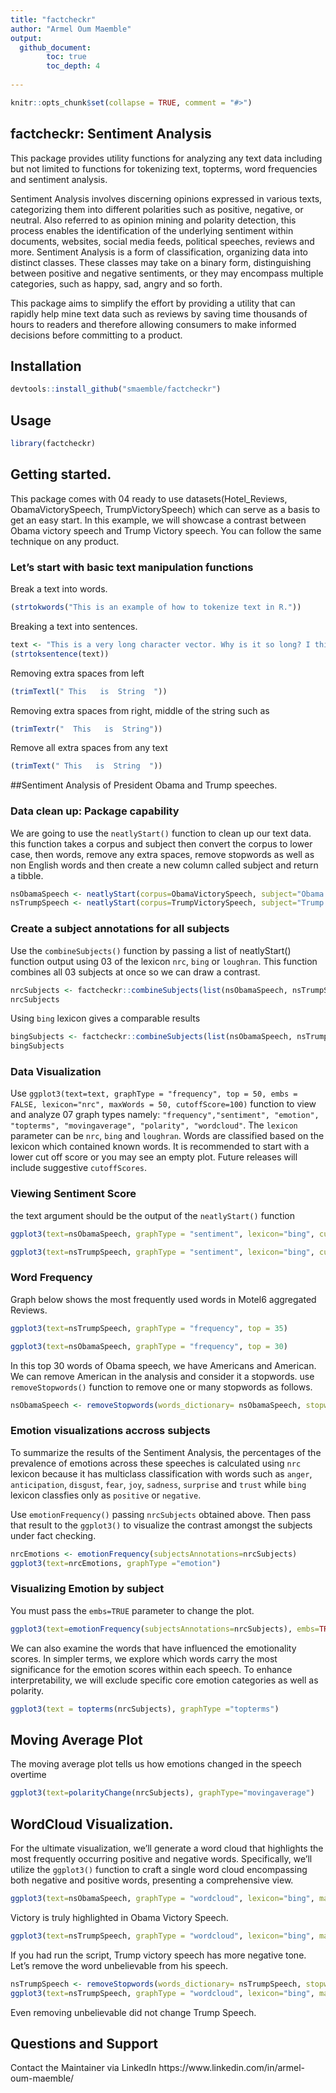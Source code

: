 ```yaml
---
title: "factcheckr"
author: "Armel Oum Maemble"
output: 
  github_document:
        toc: true
        toc_depth: 4
  
---
```



```r
knitr::opts_chunk$set(collapse = TRUE, comment = "#>")
```



## factcheckr: Sentiment Analysis

This package provides utility functions for analyzing any text data including but not limited to functions for tokenizing text, topterms, word frequencies and sentiment analysis.

Sentiment Analysis involves discerning opinions expressed in various texts, categorizing them into different polarities such as positive, negative, or neutral. Also referred to as opinion mining and polarity detection, this process enables the identification of the underlying sentiment within documents, websites, social media feeds, political speeches, reviews and more. Sentiment Analysis is a form of classification, organizing data into distinct classes. These classes may take on a binary form, distinguishing between positive and negative sentiments, or they may encompass multiple categories, such as happy, sad, angry and so forth. 

This package aims to simplify the effort by providing a utility that can rapidly help mine text data such as reviews by saving time thousands of hours to readers and therefore allowing consumers to make informed decisions before committing to a product.

## Installation

``` r
devtools::install_github("smaemble/factcheckr")
```

## Usage

``` r
library(factcheckr)
```

## Getting started.
This package comes with 04 ready to use datasets(Hotel_Reviews, ObamaVictorySpeech, TrumpVictorySpeech) which can serve as a basis to get an easy start. In this example, we will showcase a contrast between Obama victory speech and Trump Victory speech. You can follow the same technique on any product.

### Let's start with basic text manipulation functions

Break a text into words.

```r
(strtokwords("This is an example of how to tokenize text in R."))
```

Breaking a text into sentences.

```r
text <- "This is a very long character vector. Why is it so long? I think lng. is short for long. I want to split this vector into senteces by using e.g. strssplit. Can someone help me? That would be nice?"
(strtoksentence(text))
```

Removing extra spaces from left
```r
(trimTextl(" This   is  String  "))
```


Removing extra spaces from right, middle of the string such as

```r
(trimTextr("  This   is  String")) 
```

Remove all extra spaces from any text

```r

(trimText(" This   is  String  "))
```

##Sentiment Analysis of President Obama and Trump speeches.

### Data clean up: Package capability
We are going to use the `neatlyStart()` function to clean up our text data. this function takes a corpus and subject then convert the corpus to lower case, then words, remove any extra spaces, remove stopwords as well as non English words and then create a new column called subject and return a tibble.

``` r
nsObamaSpeech <- neatlyStart(corpus=ObamaVictorySpeech, subject="Obama Speech")
nsTrumpSpeech <- neatlyStart(corpus=TrumpVictorySpeech, subject="Trump Speech")
```

### Create a subject annotations for all subjects

 Use the `combineSubjects()` function by passing a list of neatlyStart() function output using 03 of the lexicon `nrc`, `bing` or `loughran`. This function combines all 03 subjects at once so we can draw a contrast.
 
```r
nrcSubjects <- factcheckr::combineSubjects(list(nsObamaSpeech, nsTrumpSpeech), lex="nrc")
nrcSubjects
```

Using `bing` lexicon gives a comparable results

```r
bingSubjects <- factcheckr::combineSubjects(list(nsObamaSpeech, nsTrumpSpeech), lex="bing")
bingSubjects
```

### Data Visualization

Use `ggplot3(text=text, graphType = "frequency", top = 50, embs = FALSE, lexicon="nrc", maxWords = 50, cutoffScore=100)` function to view and analyze 07 graph types namely: `"frequency","sentiment", "emotion", "topterms", "movingaverage", "polarity", "wordcloud"`. The `lexicon` parameter can be `nrc`, `bing` and `loughran`. Words are classified based on the lexicon which contained known words. It is recommended to start with a lower cut off score or you may see an empty plot. Future releases will include suggestive `cutoffScores`.

### Viewing Sentiment Score
the text argument should be the output of the `neatlyStart()` function

```r
ggplot3(text=nsObamaSpeech, graphType = "sentiment", lexicon="bing", cutoffScore = 1)
```

```r
ggplot3(text=nsTrumpSpeech, graphType = "sentiment", lexicon="bing", cutoffScore = 1)
```

### Word Frequency

Graph below shows the most frequently used words in Motel6 aggregated Reviews. 

``` r
ggplot3(text=nsTrumpSpeech, graphType = "frequency", top = 35)
```

``` r
ggplot3(text=nsObamaSpeech, graphType = "frequency", top = 30)
```

In this top 30 words of Obama speech, we have Americans and American. We can remove American in the analysis and consider it a stopwords. use `removeStopwords()` function to remove one or many stopwords as follows. 

```r
nsObamaSpeech <- removeStopwords(words_dictionary= nsObamaSpeech, stopwords = data.frame(word = c("American")))
```

### Emotion visualizations accross subjects

To summarize the results of the Sentiment Analysis, the percentages of the prevalence of emotions across these speeches is calculated using `nrc` lexicon because it has multiclass classification with words such as `anger`, `anticipation`, `disgust`, `fear`, `joy`, `sadness`, `surprise` and `trust` while `bing` lexicon classfies only as `positive` or `negative`.

Use `emotionFrequency()` passing `nrcSubjects` obtained above. Then pass that result to the `ggplot3()` to visualize the contrast amongst the subjects under fact checking. 

```r
nrcEmotions <- emotionFrequency(subjectsAnnotations=nrcSubjects)
ggplot3(text=nrcEmotions, graphType ="emotion")
```



### Visualizing Emotion by subject

You must pass the `embs=TRUE` parameter to change the plot.

```r
ggplot3(text=emotionFrequency(subjectsAnnotations=nrcSubjects), embs=TRUE, graphType ="emotion")
```



We can also examine the words that have influenced the emotionality scores. In simpler terms, we explore which words carry the most significance for the emotion scores within each speech. To enhance interpretability, we will exclude specific core emotion categories as well as polarity.


```r
ggplot3(text = topterms(nrcSubjects), graphType ="topterms")
```



## Moving Average Plot
The moving average plot tells us how emotions changed in the speech overtime
```r
ggplot3(text=polarityChange(nrcSubjects), graphType="movingaverage")
```



## WordCloud Visualization. 
For the ultimate visualization, we'll generate a word cloud that highlights the most frequently occurring positive and negative words. Specifically, we'll utilize the `ggplot3()` function to craft a single word cloud encompassing both negative and positive words, presenting a comprehensive view.

```r
ggplot3(text=nsObamaSpeech, graphType = "wordcloud", lexicon="bing", maxWords = 100)
```
Victory is truly highlighted in Obama Victory Speech. 


```r
ggplot3(text=nsTrumpSpeech, graphType = "wordcloud", lexicon="bing", maxWords = 100)
```
If you had run the script, Trump victory speech has more negative tone. Let's remove the word unbelievable from his speech.

```r
nsTrumpSpeech <- removeStopwords(words_dictionary= nsTrumpSpeech, stopwords = data.frame(word = c("unbelievable")))
ggplot3(text=nsTrumpSpeech, graphType = "wordcloud", lexicon="bing", maxWords = 100)
```
Even removing unbelievable did not change Trump Speech.

## Questions and Support

Contact the Maintainer via LinkedIn https://www.linkedin.com/in/armel-oum-maemble/
